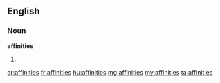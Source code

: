 ==English==
===Noun===
'''affinities'''
# {{plural of|[[affinity]]}}

[[ar:affinities]]
[[fr:affinities]]
[[hu:affinities]]
[[mg:affinities]]
[[my:affinities]]
[[ta:affinities]]